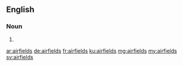==English==

===Noun===
{{head|en|plural}}

# {{plural of|airfield|lang=en|nocat=1}}

[[ar:airfields]]
[[de:airfields]]
[[fr:airfields]]
[[ku:airfields]]
[[mg:airfields]]
[[my:airfields]]
[[sv:airfields]]